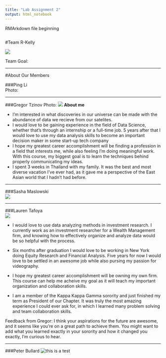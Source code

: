 ---
title: "Lab Assignment 2"
output: html_notebook
---

RMArkdown file beginning

```{r}

```
#Team R-Kelly  

![](Images/group.png)

Team Goal:  <fill in>

-------

#About Our Members  

###Ping Li   
Photo:  

*****
###Gregor Tzinov 
Photo:  ![](Images/DSC_0792.JPG)
**About me**


* I'm interested in what discoveries in our universe can be made with the abundance of data we recieve from our satelites. 
* I would love to be gaining experience in the field of Data Science, whether that's through an internship or a full-time job. 5 years after that I would love to use my data analysis skills to become an important decision maker in some start-up tech company
* I hope my greatest career accomplishment will be finding a profession in a field that interests me, while also feeling I'm doing meaningful work. With this course, my biggest goal is to learn the techniques behind properly communicating my ideas.
* I spent 3 weeks in Thailand with my family. It was the best and most diverse vacation I've ever had, as it gave me a perspective of the East Asian world that I hadn't had before. 


*****
###Sasha Maslowski   
![](Images/sasha maslowski image.png)

*****
###Lauren Tafoya  
![](Images/headshot.png)

* I would love to use data analyzing methods in investment research. I currently work as an investment researcher for a Wealth Management firm, and knowing how to effectively organize and analyze data would be so helpful with the process. 

* Six months after graduation I would love to be working in New York doing Equity Research and Financial Analysis. Five years for now I would love to be settled in an awesome job while also pursing my passion for videography. 

* I hope my greatest career accomplishment will be owning my own firm. This course can help me acheive my goal as it will teach  my important organization and collaboration skills.

* I am a member of the Kappa Kappa Gamma sorority and just finished my term as President of our Chapter. It was truly the most amazing experience I could ever ask for, in which I learned many problem solving and team collaboration skills. 

Feedback from Gregor: I think your aspirations for the future are awesome, and it seems like you're on a great path to achieve them. You might want to add what you learned exactly in your sorority and how it changed you exactly, I'm curious to hear.  

*****
###Peter Bullard 
![this is a test ](Images/testPhoto.png)



